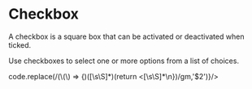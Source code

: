 

<Meta of={stories} />

# Checkbox

A checkbox is a square box that can be activated or deactivated when ticked.

Use checkboxes to select one or more options from a list of choices.

<Canvas of={stories.Default} />
<Controls of={stories.Default} />
<Source of={stories.Default}  type="code" language="tsx" dark={true} transform={(code)=>code.replace(/(\(\) => {)([\s\S]*)(return <[\s\S]*\n})/gm,'$2')}/>
